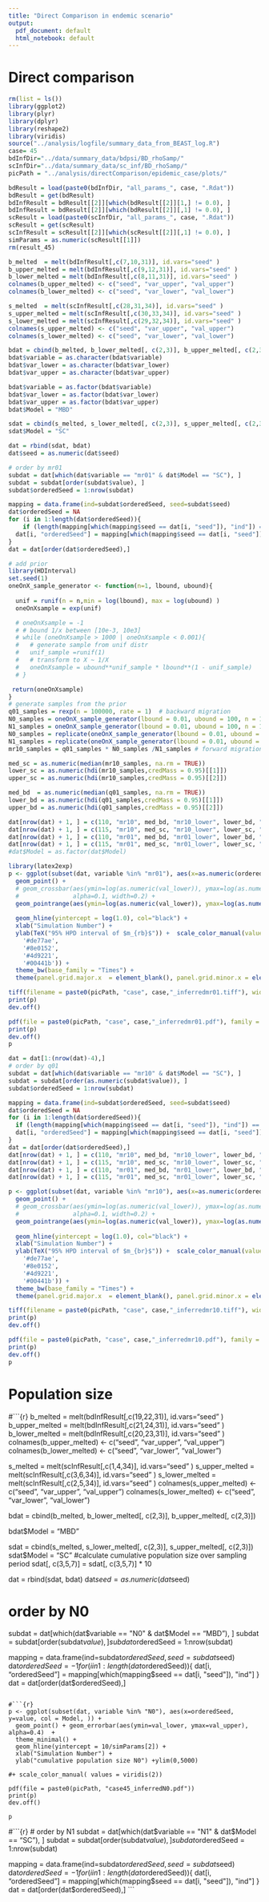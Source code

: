 ```yaml
---
title: "Direct Comparison in endemic scenario"
output:
  pdf_document: default
  html_notebook: default
---
```


# Direct comparison

```r
rm(list = ls())
library(ggplot2)
library(plyr)
library(dplyr)
library(reshape2)
library(viridis)
source("../analysis/logfile/summary_data_from_BEAST_log.R")
case= 45
bdInfDir="../data/summary_data/bdpsi/BD_rhoSamp/"
scInfDir="../data/summary_data/sc_inf/BD_rhoSamp/"
picPath = "../analysis/directComparison/epidemic_case/plots/"
```

```r
bdResult = load(paste0(bdInfDir, "all_params_", case, ".Rdat"))
bdResult = get(bdResult)
bdInfResult = bdResult[[2]][which(bdResult[[2]][1,] != 0.0), ]
bdInfResult = bdResult[[2]][which(bdResult[[2]][,1] != 0.0), ]
scResult = load(paste0(scInfDir, "all_params_", case, ".Rdat"))
scResult = get(scResult)
scInfResult = scResult[[2]][which(scResult[[2]][,1] != 0.0), ]
simParams = as.numeric(scResult[[1]])
rm(result_45)
```

```r
b_melted  = melt(bdInfResult[,c(7,10,31)], id.vars="seed" )
b_upper_melted = melt(bdInfResult[,c(9,12,31)], id.vars="seed" )
b_lower_melted = melt(bdInfResult[,c(8,11,31)], id.vars="seed" )
colnames(b_upper_melted) <- c("seed", "var_upper", "val_upper")
colnames(b_lower_melted) <- c("seed", "var_lower", "val_lower")

s_melted  = melt(scInfResult[,c(28,31,34)], id.vars="seed" )
s_upper_melted = melt(scInfResult[,c(30,33,34)], id.vars="seed" )
s_lower_melted = melt(scInfResult[,c(29,32,34)], id.vars="seed" )
colnames(s_upper_melted) <- c("seed", "var_upper", "val_upper")
colnames(s_lower_melted) <- c("seed", "var_lower", "val_lower")

bdat = cbind(b_melted, b_lower_melted[, c(2,3)], b_upper_melted[, c(2,3)])
bdat$variable = as.character(bdat$variable)
bdat$var_lower = as.character(bdat$var_lower)
bdat$var_upper = as.character(bdat$var_upper)

bdat$variable = as.factor(bdat$variable)
bdat$var_lower = as.factor(bdat$var_lower)
bdat$var_upper = as.factor(bdat$var_upper)
bdat$Model = "MBD"

sdat = cbind(s_melted, s_lower_melted[, c(2,3)], s_upper_melted[, c(2,3)])
sdat$Model = "SC"

dat = rbind(sdat, bdat)
dat$seed = as.numeric(dat$seed)

# order by mr01
subdat = dat[which(dat$variable == "mr01" & dat$Model == "SC"), ]
subdat = subdat[order(subdat$value), ]
subdat$orderedSeed = 1:nrow(subdat)

mapping = data.frame(ind=subdat$orderedSeed, seed=subdat$seed)
dat$orderedSeed = NA
for (i in 1:length(dat$orderedSeed)){
    if (length(mapping[which(mapping$seed == dat[i, "seed"]), "ind"]) == 0 ){next()}
  dat[i, "orderedSeed"] = mapping[which(mapping$seed == dat[i, "seed"]), "ind"]
}
dat = dat[order(dat$orderedSeed),]
```


```r
# add prior
library(HDInterval)
set.seed(1)
oneOnX_sample_generator <- function(n=1, lbound, ubound){
  
  unif = runif(n = n,min = log(lbound), max = log(ubound) )
  oneOnXsample = exp(unif)

  # oneOnXsample = -1
  # # bound 1/x between [10e-3, 10e3]
  # while (oneOnXsample > 1000 | oneOnXsample < 0.001){
  #   # generate sample from unif distr
  #   unif_sample =runif(1)
  #   # transform to X ~ 1/X
  #   oneOnXsample = ubound**unif_sample * lbound**(1 - unif_sample)
  # }

 return(oneOnXsample)
}
# generate samples from the prior
q01_samples = rexp(n = 100000, rate = 1)  # backward migration 
N0_samples = oneOnX_sample_generator(lbound = 0.01, ubound = 100, n = 100000)
N1_samples = oneOnX_sample_generator(lbound = 0.01, ubound = 100, n = 100000)
N0_samples = replicate(oneOnX_sample_generator(lbound = 0.01, ubound = 100), n = 100000)
N1_samples = replicate(oneOnX_sample_generator(lbound = 0.01, ubound = 100), n = 100000)
mr10_samples = q01_samples * N0_samples /N1_samples # forward migration

med_sc = as.numeric(median(mr10_samples, na.rm = TRUE))
lower_sc = as.numeric(hdi(mr10_samples,credMass = 0.95)[[1]])
upper_sc = as.numeric(hdi(mr10_samples,credMass = 0.95)[[2]])

med_bd  = as.numeric(median(q01_samples, na.rm = TRUE))
lower_bd = as.numeric(hdi(q01_samples,credMass = 0.95)[[1]])
upper_bd = as.numeric(hdi(q01_samples,credMass = 0.95)[[2]])

dat[nrow(dat) + 1, ] = c(110, "mr10", med_bd, "mr10_lower", lower_bd, "mr10_upper", upper_bd, "MBD prior",110)
dat[nrow(dat) + 1, ] = c(115, "mr10", med_sc, "mr10_lower", lower_sc, "mr10_upper", upper_sc, "SC prior", 115)
dat[nrow(dat) + 1, ] = c(110, "mr01", med_bd, "mr01_lower", lower_bd, "mr01_upper", upper_bd, "MBD prior",110)
dat[nrow(dat) + 1, ] = c(115, "mr01", med_sc, "mr01_lower", lower_sc, "mr01_upper", upper_sc, "SC prior", 115)
#dat$Model = as.factor(dat$Model)
```

```r
library(latex2exp)
p <- ggplot(subset(dat, variable %in% "mr01"), aes(x=as.numeric(orderedSeed), y=log(as.numeric(value)), col = Model ))+
  geom_point() + 
  # geom_crossbar(aes(ymin=log(as.numeric(val_lower)), ymax=log(as.numeric(val_upper)), fill = Model),
  #               alpha=0.1, width=0.2) +
  geom_pointrange(aes(ymin=log(as.numeric(val_lower)), ymax=log(as.numeric(val_upper))), shape=21, fatten = -0.5, size = 1.0, alpha = 0.5 ) +
  
  geom_hline(yintercept = log(1.0), col="black") +
  xlab("Simulation Number") + 
  ylab(TeX("95% HPD interval of $m_{rb}$")) +  scale_color_manual(values = c(
    '#de77ae',
    '#8e0152',
    '#4d9221',
    '#00441b')) +
  theme_bw(base_family = "Times") + 
  theme(panel.grid.major.x  = element_blank(), panel.grid.minor.x = element_blank(), legend.title = element_blank())

tiff(filename = paste0(picPath, "case", case,"_inferredmr01.tiff"), width = 13, height = 10, units = "cm", compression = "none", family="Times", res = 300)
print(p)
dev.off()

pdf(file = paste0(picPath, "case", case,"_inferredmr01.pdf"), family = "Times")
print(p)
dev.off()
p
```

```r
dat = dat[1:(nrow(dat)-4),]
# order by q01
subdat = dat[which(dat$variable == "mr10" & dat$Model == "SC"), ]
subdat = subdat[order(as.numeric(subdat$value)), ]
subdat$orderedSeed = 1:nrow(subdat)

mapping = data.frame(ind=subdat$orderedSeed, seed=subdat$seed)
dat$orderedSeed = NA
for (i in 1:length(dat$orderedSeed)){
  if (length(mapping[which(mapping$seed == dat[i, "seed"]), "ind"]) == 0 ){next()}
  dat[i, "orderedSeed"] = mapping[which(mapping$seed == dat[i, "seed"]), "ind"]
}
dat = dat[order(dat$orderedSeed),]
dat[nrow(dat) + 1, ] = c(110, "mr10", med_bd, "mr10_lower", lower_bd, "mr10_upper", upper_bd, "MBD prior",110)
dat[nrow(dat) + 1, ] = c(115, "mr10", med_sc, "mr10_lower", lower_sc, "mr10_upper", upper_sc, "SC prior", 115)
dat[nrow(dat) + 1, ] = c(110, "mr01", med_bd, "mr01_lower", lower_bd, "mr01_upper", upper_bd, "MBD prior",110)
dat[nrow(dat) + 1, ] = c(115, "mr01", med_sc, "mr01_lower", lower_sc, "mr01_upper", upper_sc, "SC prior", 115)
```



```r
p <- ggplot(subset(dat, variable %in% "mr10"), aes(x=as.numeric(orderedSeed), y=log(as.numeric(value)), col = Model ))+
  geom_point() + 
  # geom_crossbar(aes(ymin=log(as.numeric(val_lower)), ymax=log(as.numeric(val_upper)), fill = Model),
  #               alpha=0.1, width=0.2) +
  geom_pointrange(aes(ymin=log(as.numeric(val_lower)), ymax=log(as.numeric(val_upper))), shape=21, fatten = .5, size = 1.8, alpha = 0.5 ) +
  
  geom_hline(yintercept = log(1.0), col="black") +
  xlab("Simulation Number") + 
  ylab(TeX("95% HPD interval of $m_{br}$")) +  scale_color_manual(values = c(
    '#de77ae',
    '#8e0152',
    '#4d9221',
    '#00441b')) +
  theme_bw(base_family = "Times") + 
  theme(panel.grid.major.x  = element_blank(), panel.grid.minor.x = element_blank(), legend.title = element_blank())

tiff(filename = paste0(picPath, "case", case,"_inferredmr10.tiff"), width = 1500, height = 1500, units = "px", compression = "none", family="Times", res = 300)
print(p)
dev.off()

pdf(file = paste0(picPath, "case", case,"_inferredmr10.pdf"), family = "Times")
print(p)
dev.off()
p
```

# Population size


#```{r}
b_melted  = melt(bdInfResult[,c(19,22,31)], id.vars="seed" )
b_upper_melted = melt(bdInfResult[,c(21,24,31)], id.vars="seed" )
b_lower_melted = melt(bdInfResult[,c(20,23,31)], id.vars="seed" )
colnames(b_upper_melted) <- c("seed", "var_upper", "val_upper")
colnames(b_lower_melted) <- c("seed", "var_lower", "val_lower")

s_melted  = melt(scInfResult[,c(1,4,34)], id.vars="seed" )
s_upper_melted = melt(scInfResult[,c(3,6,34)], id.vars="seed" )
s_lower_melted = melt(scInfResult[,c(2,5,34)], id.vars="seed" )
colnames(s_upper_melted) <- c("seed", "var_upper", "val_upper")
colnames(s_lower_melted) <- c("seed", "var_lower", "val_lower")

bdat = cbind(b_melted, b_lower_melted[, c(2,3)], b_upper_melted[, c(2,3)])

bdat$Model = "MBD"

sdat = cbind(s_melted, s_lower_melted[, c(2,3)], s_upper_melted[, c(2,3)])
sdat$Model = "SC"
#calculate cumulative population size over sampling period
sdat[, c(3,5,7)] = sdat[, c(3,5,7)] * 10

dat = rbind(sdat, bdat)
dat$seed = as.numeric(dat$seed)

# order by N0
subdat = dat[which(dat$variable == "N0" & dat$Model == "MBD"), ]
subdat = subdat[order(subdat$value), ]
subdat$orderedSeed = 1:nrow(subdat)

mapping = data.frame(ind=subdat$orderedSeed, seed=subdat$seed)
dat$orderedSeed = -1
for (i in 1:length(dat$orderedSeed)){
  dat[i, "orderedSeed"] = mapping[which(mapping$seed == dat[i, "seed"]), "ind"]
}
dat = dat[order(dat$orderedSeed),]
```

#```{r}
p <- ggplot(subset(dat, variable %in% "N0"), aes(x=orderedSeed, y=value, col = Model, )) +
  geom_point() + geom_errorbar(aes(ymin=val_lower, ymax=val_upper), alpha=0.4)  +
  theme_minimal() +
  geom_hline(yintercept = 10/simParams[2]) +
  xlab("Simulation Number") +
  ylab("cumulative population size N0") +ylim(0,5000)

#+ scale_color_manual( values = viridis(2))

pdf(file = paste0(picPath, "case45_inferredN0.pdf"))
print(p)
dev.off()

p
```
#```{r}
# order by N1
subdat = dat[which(dat$variable == "N1" & dat$Model == "SC"), ]
subdat = subdat[order(subdat$value), ]
subdat$orderedSeed = 1:nrow(subdat)

mapping = data.frame(ind=subdat$orderedSeed, seed=subdat$seed)
dat$orderedSeed = -1
for (i in 1:length(dat$orderedSeed)){
  dat[i, "orderedSeed"] = mapping[which(mapping$seed == dat[i, "seed"]), "ind"]
}
dat = dat[order(dat$orderedSeed),]
```


<!-- ```{r} -->
<!-- p <- ggplot(subset(dat, variable %in% "N1"), aes(x=orderedSeed, y=value, col = Model, )) + -->
<!--   geom_point() + geom_errorbar(aes(ymin=val_lower, ymax=val_upper), alpha=0.4)  + -->
<!--   theme_minimal() + -->
<!--   geom_hline(yintercept = 10/simParams[2]) + -->
<!--   xlab("Simulation Number") + -->
<!--   ylab("cumulative population size N1") +ylim(0,5000) -->

<!-- pdf(file = paste0(picPath, "case45_inferredN1.pdf")) -->
<!-- print(p) -->
<!-- dev.off() -->

<!-- #+ scale_color_manual( values = viridis(2)) -->
<!-- p -->
<!-- ``` -->
